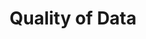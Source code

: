 ---
id: quality-of-data
title: Quality of Data
sidebar_label: Quality of Data
slug: /quality-of-data
---